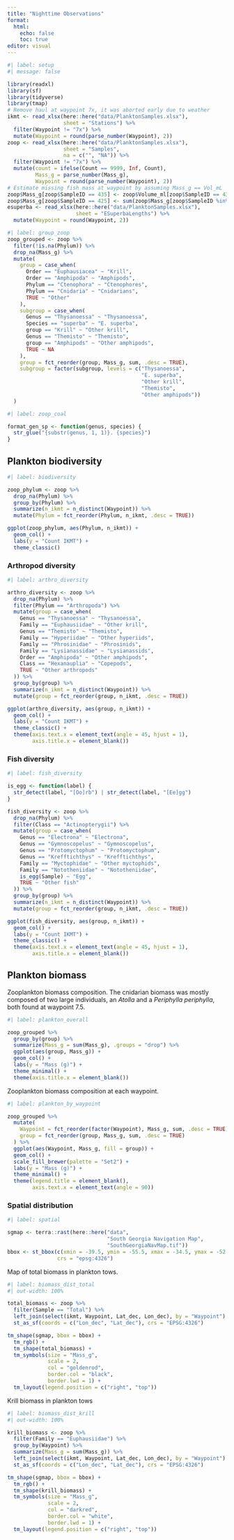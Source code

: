 ```yaml
---
title: "Nighttime Observations"
format: 
  html:
    echo: false
    toc: true
editor: visual
---
```


```r
#| label: setup
#| message: false

library(readxl)
library(sf)
library(tidyverse)
library(tmap)
# Remove haul at waypoint 7x, it was aborted early due to weather
ikmt <- read_xlsx(here::here("data/PlanktonSamples.xlsx"),
                  sheet = "Stations") %>% 
  filter(Waypoint != "7x") %>% 
  mutate(Waypoint = round(parse_number(Waypoint), 2))
zoop <- read_xlsx(here::here("data/PlanktonSamples.xlsx"),
                  sheet = "Samples",
                  na = c("", "NA")) %>% 
  filter(Waypoint != "7x") %>% 
  mutate(count = ifelse(Count == 9999, Inf, Count),
         Mass_g = parse_number(Mass_g),
         Waypoint = round(parse_number(Waypoint), 2))
# Estimate missing fish mass at waypoint by assuming Mass_g == Vol_mL
zoop$Mass_g[zoop$SampleID == 435] <- zoop$Volume_ml[zoop$SampleID == 435]
zoop$Mass_g[zoop$SampleID == 425] <- sum(zoop$Mass_g[zoop$SampleID %in% 426:435])
esuperba <- read_xlsx(here::here("data/PlanktonSamples.xlsx"),
                      sheet = "ESuperbaLengths") %>% 
  mutate(Waypoint = round(Waypoint, 2))
```

```r
#| label: group_zoop
zoop_grouped <- zoop %>% 
  filter(!is.na(Phylum)) %>% 
  drop_na(Mass_g) %>% 
  mutate(
    group = case_when(
      Order == "Euphausiacea" ~ "Krill",
      Order == "Amphipoda" ~ "Amphipods",
      Phylum == "Ctenophora" ~ "Ctenophores",
      Phylum == "Cnidaria" ~ "Cnidarians",
      TRUE ~ "Other"
    ),
    subgroup = case_when(
      Genus == "Thysanoessa" ~ "Thysanoessa",
      Species == "superba" ~ "E. superba",
      group == "Krill" ~ "Other krill",
      Genus == "Themisto" ~ "Themisto",
      group == "Amphipods" ~ "Other amphipods",
      TRUE ~ NA
    ),
    group = fct_reorder(group, Mass_g, sum, .desc = TRUE),
    subgroup = factor(subgroup, levels = c("Thysanoessa",
                                           "E. superba",
                                           "Other krill",
                                           "Themisto",
                                           "Other amphipods"))
  )

```

```r
#| label: zoop_coal

format_gen_sp <- function(genus, species) {
  str_glue("{substr(genus, 1, 1)}. {species}")
}

```

## Plankton biodiversity

```r
#| label: biodiversity

zoop_phylum <- zoop %>% 
  drop_na(Phylum) %>% 
  group_by(Phylum) %>% 
  summarize(n_ikmt = n_distinct(Waypoint)) %>% 
  mutate(Phylum = fct_reorder(Phylum, n_ikmt, .desc = TRUE))

ggplot(zoop_phylum, aes(Phylum, n_ikmt)) +
  geom_col() +
  labs(y = "Count IKMT") +
  theme_classic()

```

### Arthropod diversity

```r
#| label: arthro_diversity

arthro_diversity <- zoop %>%
  drop_na(Phylum) %>% 
  filter(Phylum == "Arthropoda") %>% 
  mutate(group = case_when(
    Genus == "Thysanoessa" ~ "Thysanoessa",
    Family == "Euphausiidae" ~ "Other krill",
    Genus == "Themisto" ~ "Themisto",
    Family == "Hyperiidae" ~ "Other hyperiids",
    Family == "Phrosinidae" ~ "Phrosinids",
    Family == "Lysianassidae" ~ "Lysianassids",
    Order == "Amphipoda" ~ "Other amphipods",
    Class == "Hexanauplia" ~ "Copepods",
    TRUE ~ "Other arthropods"
  )) %>% 
  group_by(group) %>% 
  summarize(n_ikmt = n_distinct(Waypoint)) %>% 
  mutate(group = fct_reorder(group, n_ikmt, .desc = TRUE))

ggplot(arthro_diversity, aes(group, n_ikmt)) +
  geom_col() +
  labs(y = "Count IKMT") +
  theme_classic() +
  theme(axis.text.x = element_text(angle = 45, hjust = 1),
        axis.title.x = element_blank())

```

### Fish diversity

```r
#| label: fish_diversity

is_egg <- function(label) {
  str_detect(label, "[Oo]rb") | str_detect(label, "[Ee]gg")
}

fish_diversity <- zoop %>%
  drop_na(Phylum) %>% 
  filter(Class == "Actinopterygii") %>% 
  mutate(group = case_when(
    Genus == "Electrona" ~ "Electrona",
    Genus == "Gymnoscopelus" ~ "Gymnoscopelus",
    Genus == "Protomyctophum" ~ "Protomyctophum",
    Genus == "Krefftichthys" ~ "Krefftichthys",
    Family == "Myctophidae" ~ "Other myctophids",
    Family == "Nototheniidae" ~ "Nototheniidae",
    is_egg(Sample) ~ "Egg",
    TRUE ~ "Other fish"
  )) %>% 
  group_by(group) %>% 
  summarize(n_ikmt = n_distinct(Waypoint)) %>% 
  mutate(group = fct_reorder(group, n_ikmt, .desc = TRUE))

ggplot(fish_diversity, aes(group, n_ikmt)) +
  geom_col() +
  labs(y = "Count IKMT") +
  theme_classic() +
  theme(axis.text.x = element_text(angle = 45, hjust = 1),
        axis.title.x = element_blank())

```

## Plankton biomass

Zooplankton biomass composition. The cnidarian biomass was mostly composed of two large individuals, an *Atolla* and a *Periphylla periphylla*, both found at waypoint 7.5.

```r
#| label: plankton_overall

zoop_grouped %>% 
  group_by(group) %>% 
  summarize(Mass_g = sum(Mass_g), .groups = "drop") %>% 
  ggplot(aes(group, Mass_g)) +
  geom_col() +
  labs(y = "Mass (g)") +
  theme_minimal() +
  theme(axis.title.x = element_blank())

```

Zooplankton biomass composition at each waypoint.

```r
#| label: plankton_by_waypoint

zoop_grouped %>% 
  mutate(
    Waypoint = fct_reorder(factor(Waypoint), Mass_g, sum, .desc = TRUE),
    group = fct_reorder(group, Mass_g, sum, .desc = TRUE)
  ) %>% 
  ggplot(aes(Waypoint, Mass_g, fill = group)) +
  geom_col() +
  scale_fill_brewer(palette = "Set2") +
  labs(y = "Mass (g)") +
  theme_minimal() +
  theme(legend.title = element_blank(),
        axis.text.x = element_text(angle = 90))

```

### Spatial distribution

```r
#| label: spatial

sgmap <- terra::rast(here::here("data", 
                                "South Georgia Navigation Map", 
                                "SouthGeorgiaNavMap.tif"))
bbox <- st_bbox(c(xmin = -39.5, ymin = -55.5, xmax = -34.5, ymax = -52.5),
                crs = "epsg:4326")

```

Map of total biomass in plankton tows.

```r
#| label: biomass_dist_total
#| out-width: 100%

total_biomass <- zoop %>% 
  filter(Sample == "Total") %>% 
  left_join(select(ikmt, Waypoint, Lat_dec, Lon_dec), by = "Waypoint") %>% 
  st_as_sf(coords = c("Lon_dec", "Lat_dec"), crs = "EPSG:4326")

tm_shape(sgmap, bbox = bbox) +
  tm_rgb() +
  tm_shape(total_biomass) +
  tm_symbols(size = "Mass_g",
             scale = 2,
             col = "goldenrod",
             border.col = "black",
             border.lwd = 1) +
  tm_layout(legend.position = c("right", "top"))

```

Krill biomass in plankton tows

```r
#| label: biomass_dist_krill
#| out-width: 100%

krill_biomass <- zoop %>% 
  filter(Family == "Euphausiidae") %>% 
  group_by(Waypoint) %>% 
  summarize(Mass_g = sum(Mass_g)) %>% 
  left_join(select(ikmt, Waypoint, Lat_dec, Lon_dec), by = "Waypoint") %>% 
  st_as_sf(coords = c("Lon_dec", "Lat_dec"), crs = "EPSG:4326")

tm_shape(sgmap, bbox = bbox) +
  tm_rgb() +
  tm_shape(krill_biomass) +
  tm_symbols(size = "Mass_g",
             scale = 2,
             col = "darkred",
             border.col = "white",
             border.lwd = 1) +
  tm_layout(legend.position = c("right", "top"))

```
